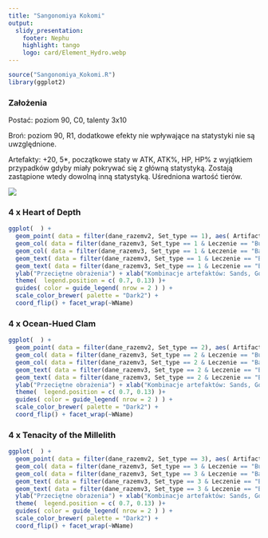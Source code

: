 ---
title: "Sangonomiya Kokomi"
output:
  slidy_presentation:
    footer: Nephu
    highlight: tango
    logo: card/Element_Hydro.webp
---

```{r, include = FALSE}
source("Sangonomiya_Kokomi.R")
library(ggplot2)
```

### Założenia {.smaller}
Postać: poziom 90, C0, talenty 3x10

Broń: poziom 90, R1, dodatkowe efekty nie wpływające na statystyki nie są uwzględnione.

Artefakty: +20, 5*, początkowe staty w ATK, ATK%, HP, HP% z wyjątkiem przypadków gdyby miały pokrywać się z główną statystyką. Zostają zastąpione wtedy dowolną inną statystyką. Uśredniona wartość tierów.

![](card/Character_Sangonomiya_Kokomi_Card.webp)

### 4 x Heart of Depth {.smaller}
```{r, echo = FALSE, fig.width=16, fig.height=9, fig.fullwidth=TRUE}
ggplot(  ) + 
  geom_point( data = filter(dane_razemv2, Set_type == 1), aes( Artifact_type, DMG, color = Rodzaj_ataku, shape = Rodzaj_ataku), size = 2 ) +
  geom_col( data = filter(dane_razemv3, Set_type == 1 & Leczenie == "Burst_Heal"), aes( Artifact_type, DMG, fill = Leczenie ), alpha = 0.95  ) +
  geom_col( data = filter(dane_razemv3, Set_type == 1 & Leczenie == "Bake_reg"), aes( Artifact_type, DMG, fill = Leczenie ), alpha = 0.25  ) +
  geom_text( data = filter(dane_razemv3, Set_type == 1 & Leczenie == "Burst_Heal"), aes( Artifact_type, DMG, label = round(DMG,0) ), color = "black", size = 2.5, position = position_stack(vjust = 0.5)  ) +
  geom_text( data = filter(dane_razemv3, Set_type == 1 & Leczenie == "Bake_reg"), aes( Artifact_type, DMG, label = round(DMG,0) ), color = "brown", size = 2.5, position = position_stack(vjust = 0.5)  ) +
  ylab("Przeciętne obrażenia") + xlab("Kombinacje artefaktów: Sands, Goblet, Circlet") +
  theme(  legend.position = c( 0.7, 0.13) )+
  guides( color = guide_legend( nrow = 2 ) ) +
  scale_color_brewer( palette = "Dark2") +
  coord_flip() + facet_wrap(~WName)
```

### 4 x Ocean-Hued Clam {.smaller}
```{r, echo = FALSE, fig.width=16, fig.height=9, fig.fullwidth=TRUE}
ggplot(  ) + 
  geom_point( data = filter(dane_razemv2, Set_type == 2), aes( Artifact_type, DMG, color = Rodzaj_ataku, shape = Rodzaj_ataku), size = 2 ) +
  geom_col( data = filter(dane_razemv3, Set_type == 2 & Leczenie == "Burst_Heal"), aes( Artifact_type, DMG, fill = Leczenie ), alpha = 0.95  ) +
  geom_col( data = filter(dane_razemv3, Set_type == 2 & Leczenie == "Bake_reg"), aes( Artifact_type, DMG, fill = Leczenie ), alpha = 0.25  ) +
  geom_text( data = filter(dane_razemv3, Set_type == 2 & Leczenie == "Burst_Heal"), aes( Artifact_type, DMG, label = round(DMG,0) ), color = "black", size = 2.5, position = position_stack(vjust = 0.5)  ) +
  geom_text( data = filter(dane_razemv3, Set_type == 2 & Leczenie == "Bake_reg"), aes( Artifact_type, DMG, label = round(DMG,0) ), color = "brown", size = 2.5, position = position_stack(vjust = 0.5)  ) +
  ylab("Przeciętne obrażenia") + xlab("Kombinacje artefaktów: Sands, Goblet, Circlet") +
  theme(  legend.position = c( 0.7, 0.13) )+
  guides( color = guide_legend( nrow = 2 ) ) +
  scale_color_brewer( palette = "Dark2") +
  coord_flip() + facet_wrap(~WName)
```

### 4 x Tenacity of the Millelith {.smaller}
```{r, echo = FALSE, fig.width=16, fig.height=9, fig.fullwidth=TRUE}
ggplot(  ) + 
  geom_point( data = filter(dane_razemv2, Set_type == 3), aes( Artifact_type, DMG, color = Rodzaj_ataku, shape = Rodzaj_ataku), size = 2 ) +
  geom_col( data = filter(dane_razemv3, Set_type == 3 & Leczenie == "Burst_Heal"), aes( Artifact_type, DMG, fill = Leczenie ), alpha = 0.95  ) +
  geom_col( data = filter(dane_razemv3, Set_type == 3 & Leczenie == "Bake_reg"), aes( Artifact_type, DMG, fill = Leczenie ), alpha = 0.25  ) +
  geom_text( data = filter(dane_razemv3, Set_type == 3 & Leczenie == "Burst_Heal"), aes( Artifact_type, DMG, label = round(DMG,0) ), color = "black", size = 2.5, position = position_stack(vjust = 0.5)  ) +
  geom_text( data = filter(dane_razemv3, Set_type == 3 & Leczenie == "Bake_reg"), aes( Artifact_type, DMG, label = round(DMG,0) ), color = "brown", size = 2.5, position = position_stack(vjust = 0.5)  ) +
  ylab("Przeciętne obrażenia") + xlab("Kombinacje artefaktów: Sands, Goblet, Circlet") +
  theme(  legend.position = c( 0.7, 0.13) )+
  guides( color = guide_legend( nrow = 2 ) ) +
  scale_color_brewer( palette = "Dark2") +
  coord_flip() + facet_wrap(~WName)
```
